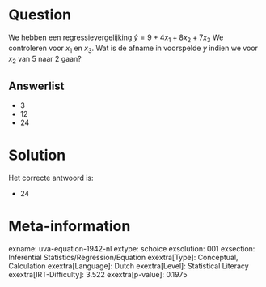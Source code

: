 Question
========

We hebben een regressievergelijking $\hat{y} = 9 + 4x_{1} +
8x_{2} + 7x_{3}$ We controleren voor *x*~1~ en *x*~3~. Wat is de
afname in voorspelde *y* indien we voor *x*~2~ van 5 naar 2 gaan?

Answerlist
----------

* 3
* 12
* 24

Solution
========

Het correcte antwoord is: 

* 24

Meta-information
================
exname: uva-equation-1942-nl
extype: schoice
exsolution: 001
exsection: Inferential Statistics/Regression/Equation
exextra[Type]: Conceptual, Calculation
exextra[Language]: Dutch
exextra[Level]: Statistical Literacy
exextra[IRT-Difficulty]: 3.522
exextra[p-value]: 0.1975
